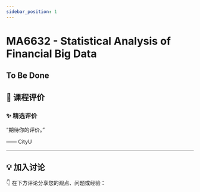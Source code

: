 ```yaml
---
sidebar_position: 1
---
```



# MA6632 - Statistical Analysis of Financial Big Data

## To Be Done

## **💬 课程评价**

### ✨ **精选评价**
<div className={commentStyles.commentBox}>
    <p className={commentStyles.commentText}>
        “期待你的评价。”
    </p>
    <p className={commentStyles.commentAuthor}>—— CityU</p>
</div>

---

## **💡 加入讨论**

👇 在下方评论分享您的观点、问题或经验：
<Utterances />

